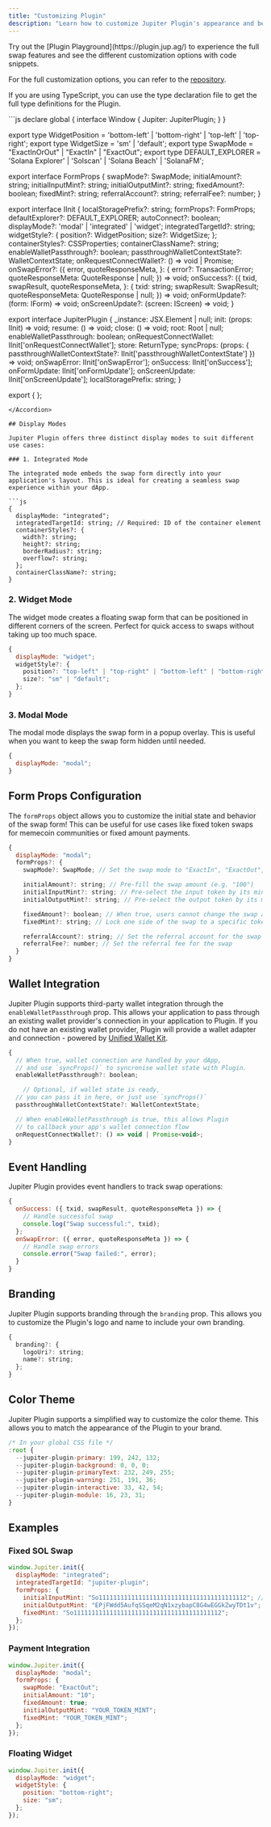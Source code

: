 ```yaml
---
title: "Customizing Plugin"
description: "Learn how to customize Jupiter Plugin's appearance and behavior."
---
```


<Info>
Try out the [Plugin Playground](https://plugin.jup.ag/) to experience the full swap features and see the different customization options with code snippets.

For the full customization options, you can refer to the [repository](https://github.com/jup-ag/plugin/blob/main/src/types/index.d.ts).
</Info>

If you are using TypeScript, you can use the type declaration file to get the full type definitions for the Plugin.

<Accordion title="Full TypeScript Declaration">
```js
  declare global {
    interface Window {
        Jupiter: JupiterPlugin;
    }
}

export type WidgetPosition = 'bottom-left' | 'bottom-right' | 'top-left' | 'top-right';
export type WidgetSize = 'sm' | 'default';
export type SwapMode = "ExactInOrOut" | "ExactIn" | "ExactOut";
export type DEFAULT_EXPLORER = 'Solana Explorer' | 'Solscan' | 'Solana Beach' | 'SolanaFM';

export interface FormProps {
    swapMode?: SwapMode;
    initialAmount?: string;
    initialInputMint?: string;
    initialOutputMint?: string;
    fixedAmount?: boolean;
    fixedMint?: string;
    referralAccount?: string;
    referralFee?: number;
}

export interface IInit {
    localStoragePrefix?: string;
    formProps?: FormProps;
    defaultExplorer?: DEFAULT_EXPLORER;
    autoConnect?: boolean;
    displayMode?: 'modal' | 'integrated' | 'widget';
    integratedTargetId?: string;
    widgetStyle?: {
        position?: WidgetPosition;
        size?: WidgetSize;
    };
    containerStyles?: CSSProperties;
    containerClassName?: string;
    enableWalletPassthrough?: boolean;
    passthroughWalletContextState?: WalletContextState;
    onRequestConnectWallet?: () => void | Promise<void>;
    onSwapError?: ({
        error,
        quoteResponseMeta,
    }: {
        error?: TransactionError;
        quoteResponseMeta: QuoteResponse | null;
    }) => void;
    onSuccess?: ({
        txid,
        swapResult,
        quoteResponseMeta,
    }: {
        txid: string;
        swapResult: SwapResult;
        quoteResponseMeta: QuoteResponse | null;
    }) => void;
    onFormUpdate?: (form: IForm) => void;
    onScreenUpdate?: (screen: IScreen) => void;
}

export interface JupiterPlugin {
    _instance: JSX.Element | null;
    init: (props: IInit) => void;
    resume: () => void;
    close: () => void;
    root: Root | null;
    enableWalletPassthrough: boolean;
    onRequestConnectWallet: IInit['onRequestConnectWallet'];
    store: ReturnType<typeof createStore>;
    syncProps: (props: { passthroughWalletContextState?: IInit['passthroughWalletContextState'] }) => void;
    onSwapError: IInit['onSwapError'];
    onSuccess: IInit['onSuccess'];
    onFormUpdate: IInit['onFormUpdate'];
    onScreenUpdate: IInit['onScreenUpdate'];
    localStoragePrefix: string;
}

export { };
```
</Accordion>

## Display Modes

Jupiter Plugin offers three distinct display modes to suit different use cases:

### 1. Integrated Mode

The integrated mode embeds the swap form directly into your application's layout. This is ideal for creating a seamless swap experience within your dApp.

```js
{
  displayMode: "integrated";
  integratedTargetId: string; // Required: ID of the container element
  containerStyles?: {
    width?: string;
    height?: string;
    borderRadius?: string;
    overflow?: string;
  };
  containerClassName?: string;
}
```

### 2. Widget Mode

The widget mode creates a floating swap form that can be positioned in different corners of the screen. Perfect for quick access to swaps without taking up too much space.

```js
{
  displayMode: "widget";
  widgetStyle?: {
    position?: "top-left" | "top-right" | "bottom-left" | "bottom-right";
    size?: "sm" | "default";
  };
}
```

### 3. Modal Mode

The modal mode displays the swap form in a popup overlay. This is useful when you want to keep the swap form hidden until needed.

```js
{
  displayMode: "modal";
}
```

## Form Props Configuration

The `formProps` object allows you to customize the initial state and behavior of the swap form! This can be useful for use cases like fixed token swaps for memecoin communities or fixed amount payments.

```js
{
  displayMode: "modal";
  formProps?: {
    swapMode?: SwapMode; // Set the swap mode to "ExactIn", "ExactOut", or default to "ExactInOrOut"

    initialAmount?: string; // Pre-fill the swap amount (e.g. "100")
    initialInputMint?: string; // Pre-select the input token by its mint address
    initialOutputMint?: string; // Pre-select the output token by its mint address

    fixedAmount?: boolean; // When true, users cannot change the swap amount
    fixedMint?: string; // Lock one side of the swap to a specific token by its mint address

    referralAccount?: string; // Set the referral account for the swap
    referralFee?: number; // Set the referral fee for the swap
  }
}
```

## Wallet Integration

Jupiter Plugin supports third-party wallet integration through the `enableWalletPassthrough` prop. This allows your application to pass through an existing wallet provider's connection in your application to Plugin. If you do not have an existing wallet provider, Plugin will provide a wallet adapter and connection - powered by [Unified Wallet Kit](/tool-kits/wallet-kit/).

```js
{
  // When true, wallet connection are handled by your dApp,
  // and use `syncProps()` to syncronise wallet state with Plugin.
  enableWalletPassthrough?: boolean;

    // Optional, if wallet state is ready, 
  // you can pass it in here, or just use `syncProps()`
  passthroughWalletContextState?: WalletContextState;

  // When enableWalletPassthrough is true, this allows Plugin
  // to callback your app's wallet connection flow
  onRequestConnectWallet?: () => void | Promise<void>;
}
```

## Event Handling

Jupiter Plugin provides event handlers to track swap operations:

```js
{
  onSuccess: ({ txid, swapResult, quoteResponseMeta }) => {
    // Handle successful swap
    console.log("Swap successful:", txid);
  };
  onSwapError: ({ error, quoteResponseMeta }) => {
    // Handle swap errors
    console.error("Swap failed:", error);
  }
}
```

## Branding

Jupiter Plugin supports branding through the `branding` prop. This allows you to customize the Plugin's logo and name to include your own branding.

```js
{
  branding?: {
    logoUri?: string;
    name?: string;
  };
}
```

## Color Theme

Jupiter Plugin supports a simplified way to customize the color theme. This allows you to match the appearance of the Plugin to your brand.

```js
/* In your global CSS file */
:root {
  --jupiter-plugin-primary: 199, 242, 132;
  --jupiter-plugin-background: 0, 0, 0;
  --jupiter-plugin-primaryText: 232, 249, 255;
  --jupiter-plugin-warning: 251, 191, 36;
  --jupiter-plugin-interactive: 33, 42, 54;
  --jupiter-plugin-module: 16, 23, 31;
}
```

## Examples

### Fixed SOL Swap

```js
window.Jupiter.init({
  displayMode: "integrated";
  integratedTargetId: "jupiter-plugin";
  formProps: {
    initialInputMint: "So11111111111111111111111111111111111111112"; // SOL
    initialOutputMint: "EPjFWdd5AufqSSqeM2qN1xzybapC8G4wEGGkZwyTDt1v"; // USDC
    fixedMint: "So11111111111111111111111111111111111111112";
  };
});
```

### Payment Integration

```js
window.Jupiter.init({
  displayMode: "modal";
  formProps: {
    swapMode: "ExactOut";
    initialAmount: "10";
    fixedAmount: true;
    initialOutputMint: "YOUR_TOKEN_MINT";
    fixedMint: "YOUR_TOKEN_MINT";
  };
});
```

### Floating Widget

```js
window.Jupiter.init({
  displayMode: "widget";
  widgetStyle: {
    position: "bottom-right";
    size: "sm";
  };
});
```

